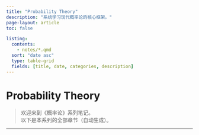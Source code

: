 ```yaml
---
title: "Probability Theory"
description: "系统学习现代概率论的核心框架。"
page-layout: article
toc: false

listing:
  contents:
    - notes/*.qmd
  sort: "date asc"
  type: table-grid
  fields: [title, date, categories, description]
---
```


# Probability Theory

> 欢迎来到《概率论》系列笔记。  
> 以下是本系列的全部章节（自动生成）。

---
